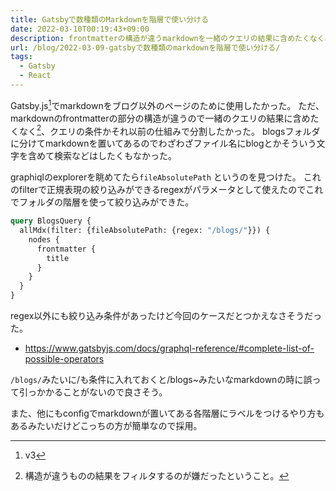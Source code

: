 ```yaml
---
title: Gatsbyで数種類のMarkdownを階層で使い分ける
date: 2022-03-10T00:19:43+09:00
description: frontmatterの構造が違うmarkdownを一緒のクエリの結果に含めたくなく、クエリの条件かそれ以前の仕組みで分割したかった。
url: /blog/2022-03-09-gatsbyで数種類のmarkdownを階層で使い分ける/
tags:
  - Gatsby
  - React
---	
```


Gatsby.js[^ver]でmarkdownをブログ以外のページのために使用したかった。
ただ、markdownのfrontmatterの部分の構造が違うので一緒のクエリの結果に含めたくなく[^deny]、クエリの条件かそれ以前の仕組みで分割したかった。
blogsフォルダに分けてmarkdownを置いてあるのでわざわざファイル名にblogとかそういう文字を含めて検索などはしたくもなかった。

graphiqlのexplorerを眺めてたら`fileAbsolutePath` というのを見つけた。
これのfilterで正規表現の絞り込みができるregexがパラメータとして使えたのでこれでフォルダの階層を使って絞り込みができた。

```graphql
query BlogsQuery {
  allMdx(filter: {fileAbsolutePath: {regex: "/blogs/"}}) {
    nodes {
      frontmatter {
        title
      }
    }
  }
}
```

regex以外にも絞り込み条件があったけど今回のケースだとつかえなさそうだった。
- https://www.gatsbyjs.com/docs/graphql-reference/#complete-list-of-possible-operators

`/blogs/`みたいに/も条件に入れておくと/blogs~みたいなmarkdownの時に誤って引っかかることがないので良さそう。

また、他にもconfigでmarkdownが置いてある各階層にラベルをつけるやり方もあるみたいだけどこっちの方が簡単なので採用。

[^ver]: v3
[^deny]: 構造が違うものの結果をフィルタするのが嫌だったということ。
